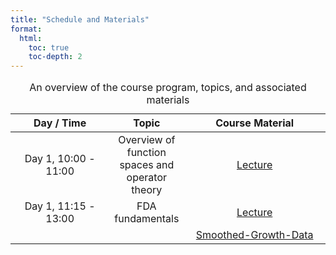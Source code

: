 ```yaml
---
title: "Schedule and Materials"
format: 
  html:
    toc: true
    toc-depth: 2
---
```


| Day / Time | Topic | Course Material | 
|:----------:|:-----:|:---------------:|
| Day 1, 10:00 - 11:00  | Overview of function spaces and operator theory | [Lecture](https://github.com/valeriavitelli/PhDcourse_FDA/blob/main/lectures/Lecture0.pdf)   |
| Day 1, 11:15 - 13:00  | FDA fundamentals | [Lecture](https://github.com/valeriavitelli/PhDcourse_FDA/blob/main/lectures/Lecture1.pdf)   |
|   |  | [Smoothed-Growth-Data](https://github.com/valeriavitelli/PhDcourse_FDA/blob/main/data/Lab_2_growth_smoothing.RData)   |

: An overview of the course program, topics, and associated materials


